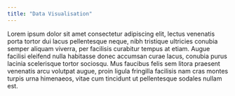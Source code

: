 ```yaml
---
title: "Data Visualisation"
---
```


Lorem ipsum dolor sit amet consectetur adipiscing elit, lectus venenatis porta tortor dui lacus pellentesque neque, nibh tristique ultricies conubia semper aliquam viverra, per facilisis curabitur tempus at etiam. Augue facilisi eleifend nulla habitasse donec accumsan curae lacus, conubia purus lacinia scelerisque tortor sociosqu. Mus faucibus felis sem litora praesent venenatis arcu volutpat augue, proin ligula fringilla facilisis nam cras montes turpis urna himenaeos, vitae cum tincidunt ut pellentesque sodales nullam est.